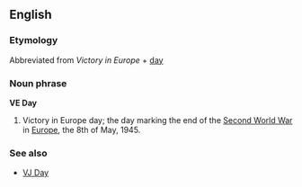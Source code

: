 ==English==
===Etymology===
Abbreviated from ''Victory in Europe'' + [[day]]

===Noun phrase===
'''VE Day'''

#Victory in Europe day; the day marking the end of the [[Second World War]] in [[Europe]], the 8th of May, 1945.

{{wikipedia}}
===See also===
*[[VJ Day]]